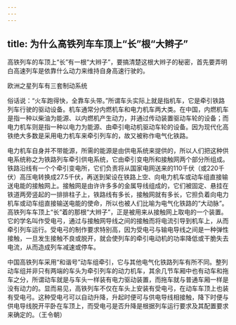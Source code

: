```yaml
---
---
---
```

title: 为什么高铁列车车顶上“长”根“大辫子”
---




高铁列车的车顶上“长”有一根“大辫子”，要搞清楚这根大辫子的秘密，首先要弄明白高速列车是依靠什么动力来维持自身高速行驶的。

欧洲之星列车有三套制动系统



俗话说：“火车跑得快，全靠车头带。”所谓车头实际上就是指机车，它是牵引铁路列车行驶的驱动设备。机车通常分内燃机车和电力机车两大类。在中国，内燃机车是指一种以柴油为能源、以内燃机产生动力，并通过传动装置驱动车轮的设备；而电力机车则是指一种以电力为能源、由牵引电动机驱动车轮的设备。因为现代化高铁绝大多数是采用电力机车来牵引列车的，故又被称作电气化铁路。

电力机车自身并不带能源，所需的能源是由供电系统来提供的，所以人们把这种供电系统称之为铁路列车牵引供电系统，它由牵引变电所和接触网两个部分所组成。铁路沿线有一个个牵引变电所，它们负责将从国家电网送来的110千伏（或220千伏）高压电转换成27.5千伏，再送到架设在铁路上空、向电力机车或动车组直接输送电能的接触网上。接触网是由许许多多的金属导线组成的，它们被固定、悬挂在铁道两旁竖起的一排排柱子上，铁路线有多长，接触网就有多长，它担负着向电力机车或动车组直接输送电能的使命，所以也被人们比喻为电气化铁路的“大动脉”。高铁列车车顶上“长”着的那根“大辫子”，正是被用来从接触网上取电的一个装置。它的学名叫作受电弓，通过与接触网导线之间的接触而将电流引导到机车上，从而牵引列车运行。受电弓的制作要求特别高，因为受电弓与输电导线之间是一种弹性接触，一旦发生接触不良或脱开，就会使列车的牵引电动机的功率降低或干脆失去电流，从而造成列车减速或停车。

中国高铁列车采用“和谐号”动车组牵引，它与其他电气化铁路列车有所不同。整列动车组并非只有两端的车头为牵引列车的动力机车，其余几节车厢中也有动车和拖车之分，所谓动车就是与车头一样装有电力驱动装置，而拖车就与普通车厢一样是没有动力的。显而易见，高铁列车不仅在车头上安装有受电弓，在动车车顶上也装有受电弓。这种受电弓可以自动升降，升起时便可与供电导线相接触，降下时便与供电导线脱开平卧在车顶上，而受电弓是否升降是根据列车运行要求及其配置要求来确定的。（王令朝）